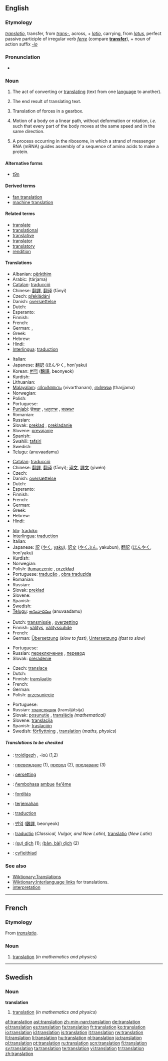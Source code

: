 ==English==

===Etymology===
{{L.}} ''[[translatio]]'', transfer, from ''[[trans-#Latin|trans-]]'', across, + ''[[latio]]'', carrying, from ''[[latus]]'', perfect passive participle of irregular verb ''[[ferre]]'' (compare '''[[transfer]]'''), + noun of action suffix ''[[-io]]''

===Pronunciation===
* {{audio|en-us-translation.ogg|Audio (US)}}

===Noun===
{{en-noun|s|-}}

# {{uncountable}} The act of converting or [[translate|translating]] (text from one [[language]] to another).
# {{countable}} The end result of translating text.
# {{physics}} Translation of forces in a gearbox.  <!--needs a proper definition-->
# {{countable}} {{context|mathematics|physics}} Motion of a body on a linear path, without deformation or rotation, ''i.e.'' such that every part of the body moves at the same speed and in the same direction.
# {{genetics}} A process occurring in the ribosome, in which a strand of messenger RNA (mRNA) guides assembly of a sequence of amino acids to make a protein.

====Alternative forms====
* {{italbrac|abbreviation}} [[t9n]]

====Derived terms====
* [[fan translation]]
* [[machine translation]]

====Related terms====
* [[translate]]
* [[translational]]
* [[translative]]
* [[translator]]
* [[translatory]]
* [[rendition]]

====Translations====
{{trans-top|act of translating between languages}}
* Albanian: [[përkthim]]
* Arabic: {{Arab|[[ترجمة]]}} (tárjama) {{f}}
* [[Catalan]]: [[traducció]] {{f}}
* Chinese: [[翻譯]], [[翻译]] (fānyì)
* Czech: [[překládání]] {{n}}
* Danish: [[oversættelse]] {{c}}
* Dutch: {{t+|nl|vertaling|f}}
* Esperanto: {{t+|eo|traduko|xs=Esperanto}}
* Finnish: {{t-|fi|kääntäminen}}
* French: {{t+|fr|traduction|f}}
* German: {{t+|de|Übersetzung|f}}, {{t-|de|Übersetzen|n}}
* Greek: {{t+|el|μετάφραση|f|tr=metáfrasi|sc=Grek}}
* Hebrew: {{he-translation|תרגום|targúm}} {{m}}
* Hindi: {{t+|hi|अनुवाद|sc=Deva|xs=Hindi}}
* [[Interlingua]]: [[traduction]]
{{trans-mid}}
* Italian: {{t+|it|traduzione|f}}
* Japanese: [[翻訳]] (ほんやく, hon’yaku)
* Korean: [[번역]] ([[飜譯]], beonyeok)
* Kurdish: {{KUchar|[[وه‌رگێڕ]]}}
* Lithuanian: {{t+|lt|vertimas|m|xs=Lithuanian}}
* [[Malayalam]]: [[വിവര്‍ത്തനം]] (vivarthanam), [[തര്‍ജ്ജമ]] (tharjjama)
* Norwegian: {{t-|no|oversettelse|m}}
* Polish: {{t+|pl|tłumaczenie|n}}
* Portuguese: {{t+|pt|tradução|f}}
* [[Punjabi]]: [[ਉਲਥਾ]] {{m}}, [[ਅਨੁਵਾਦ]] {{m}}, [[ਤਰਜਮਾ]] {{m}}
* Romanian: {{t+|ro|traducere|f}}
* Russian: {{t+|ru|перевод|m|tr=perevód|sc=Cyrl}}
* Slovak: [[preklad]] {{m}}, [[prekladanie]] {{n}}
* Slovene: [[prevajanje]] {{n}}
* Spanish: {{t+|es|traducción|f}}
* Swahili: [[tafsiri]]
* Swedish: {{t+|sv|översättning|c}}
* [[Telugu]]: {{t+|te|అనువాదము|sc=Telu}} (anuvaadamu)
{{trans-bottom}}

{{trans-top|result of translating between languages}}
* [[Catalan]]: [[traducció]] {{f}}
* Chinese: [[翻譯]], [[翻译]] (fānyì); [[译文]], [[譯文]] (yìwén)
* Czech: {{t+|cs|překlad|m}}
* Danish: [[oversættelse]] {{c}}
* Dutch: {{t+|nl|vertaling|f}}
* Esperanto: {{t+|eo|traduko|xs=Esperanto}}
* Finnish: {{t+|fi|käännös}}
* French: {{t+|fr|traduction|f}}
* German: {{t+|de|Übersetzung|f}}
* Greek: {{t+|el|μετάφραση|f|tr=metáfrasi|sc=Grek}}
* Hebrew: {{he-translation|תרגום|targúm}} {{m}}
* Hindi: {{t+|hi|अनुवाद|sc=Deva|xs=Hindi}}
{{trans-mid}}
* [[Ido]]: [[traduko]]
* [[Interlingua]]: [[traduction]]
* Italian: {{t+|it|traduzione|f}}
* Japanese: [[訳]] ([[やく]], [[yaku]]), [[訳文]] ([[やくぶん]], yakubun), [[翻訳]] ([[ほんやく]], hon’yaku)
* Kurdish: {{KUchar|[[وه‌رگێڕ]]}}
* Norwegian: {{t-|no|oversettelse|m}}
* Polish: [[tłumaczenie]] {{n}}, [[przekład]] {{m}}
* Portuguese: [[tradução]] {{f}}, [[obra traduzida]] {{f}}
* Romanian: {{t+|ro|traducere|f}}
* Russian: {{t+|ru|перевод|m|tr=perevód|sc=Cyrl}}
* Slovak: [[preklad]] {{m}}
* Slovene: {{t+|sl|prevod|m}}
* Spanish: {{t+|es|traducción|f}}
* Swedish: {{t+|sv|översättning|c}}
* [[Telugu]]: [[అనువాదము]] (anuvaadamu)
{{trans-bottom}}

{{trans-top|of forces in a gearbox}}
* Dutch: [[transmissie]] {{f}}, [[overzetting]] {{f}}
* Finnish: [[välitys]], [[välityssuhde]]
* French: {{t+|fr|transmission|f}}
* German: [[Übersetzung]] {{f}} ''(slow to fast)'', [[Untersetzung]] {{f}} ''(fast to slow)''
{{trans-mid}}
* Portuguese: {{t+|pt|transmissão|f}}
* Russian: [[переключение]] {{n}}, [[перевод]] {{m}}
* Slovak: [[preradenie]] {{n}}
{{trans-bottom}}

{{trans-top|motion without deformation or rotation}}
* Czech: [[translace]] {{f}}
* Dutch: {{t-|nl|translatie|f}}
* Finnish: [[translaatio]]
* French: {{t+|fr|translation|f}}
* German: {{t-|de|Translation|f}}
* Polish: [[przesunięcie]] {{n}}
{{trans-mid}}
* Portuguese: {{t+|pt|translação|f}}
* Russian: [[трансляция]] (transljátsija) {{f}}
* Slovak: [[posunutie]] {{n}}, [[translácia]] {{f}} ''(mathematical)''
* Slovene: [[translacija]] {{f}}
* Spanish: [[traslación]] {{f}}
* Swedish: [[förflyttning]] {{c}}, [[#Swedish|translation]] {{c}} (''maths, physics'')
{{trans-bottom}}

=====Translations to be checked=====
<!--Remove this section once all of the translations below have been moved into the tables above.-->
{{checktrans}}
* {{ttbc|Breton}}: [[troidigezh]] {{f}}, -ioù {{p}} (1,2)
* {{ttbc|Bulgarian}}: [[превеждане]] {{n}} (1), [[превод]] {{m}} (2), [[предаване]] {{n}} (3)
* {{ttbc|Frisian}}: [[oersetting]]
* {{ttbc|Guarani}}: [[ñembohasa]] [[ambue]] [[ñe'ẽ]]me
* {{ttbc|Hungarian}}: [[fordítás]]
* {{ttbc|Indonesian}}: [[terjemah|terjemahan]]
* {{ttbc|Interlingua}}: [[traduction]]
* {{ttbc|Korean}}: [[번역]] ([[飜譯]], beonyeok)
* {{ttbc|Latin}}: [[traductio]] (''Classical, Vulgar, and New Latin''), [[translatio]] (''New Latin'')
* {{ttbc|Vietnamese}}: [[dịch|(sự) dịch]] (1); [[dịch|(bản, bài) dịch]] (2)
* {{ttbc|Welsh}}: [[cyfieithiad]] {{m}}

===See also===
* [[Wiktionary:Translations]]
* [[Wiktionary:Interlanguage links]] for translations.
* [[interpretation]]

----

==French==

===Etymology===
From {{L.}} ''[[translatio]]''.

===Noun===
{{fr-noun|f}}

# [[#English|translation]] (''in mathematics and physics'')

----

==Swedish==

===Noun===
{{sv-noun-reg-er}}
'''translation''' {{c}}

# [[#English|translation]] (''in mathematics and physics'')

[[af:translation]]
[[ast:translation]]
[[zh-min-nan:translation]]
[[de:translation]]
[[el:translation]]
[[es:translation]]
[[fa:translation]]
[[fr:translation]]
[[ko:translation]]
[[io:translation]]
[[id:translation]]
[[is:translation]]
[[it:translation]]
[[rw:translation]]
[[lt:translation]]
[[li:translation]]
[[hu:translation]]
[[nl:translation]]
[[ja:translation]]
[[pl:translation]]
[[pt:translation]]
[[ru:translation]]
[[scn:translation]]
[[fi:translation]]
[[sv:translation]]
[[ta:translation]]
[[te:translation]]
[[vi:translation]]
[[tr:translation]]
[[zh:translation]]